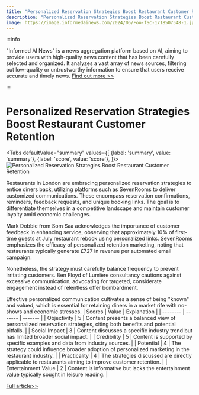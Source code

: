 ```yaml
---
title: "Personalized Reservation Strategies Boost Restaurant Customer Retention"
description: "Personalized Reservation Strategies Boost Restaurant Customer Retention"
image: https://image.informedainews.com/2024/06/Foo-fSc-1718507548-1.jpg
---
```



:::info

"Informed AI News" is a news aggregation platform based on AI, aiming to provide users with high-quality news content that has been carefully selected and organized. It analyzes a vast array of news sources, filtering out low-quality or untrustworthy information to ensure that users receive accurate and timely news.  [Find out more >>](/)

:::

# Personalized Reservation Strategies Boost Restaurant Customer Retention


<Tabs
	defaultValue="summary"
	values={[
	{label: 'summary', value: 'summary'},
	{label: 'score', value: 'score'},
]}>
<TabItem value="summary">
<img
  src="https://image.informedainews.com/2024/06/Foo-fSc-1718507548-1.jpg"
  alt="Personalized Reservation Strategies Boost Restaurant Customer Retention"
/>



Restaurants in London are embracing personalized reservation strategies to entice diners back, utilizing platforms such as SevenRooms to deliver customized communications. These encompass reservation confirmations, reminders, feedback requests, and unique booking links. The goal is to differentiate themselves in a competitive landscape and maintain customer loyalty amid economic challenges.

Mark Dobbie from Som Saa acknowledges the importance of customer feedback in enhancing service, observing that approximately 10% of first-time guests at July restaurant rebook using personalized links. SevenRooms emphasizes the efficacy of personalized retention marketing, noting that restaurants typically generate £727 in revenue per automated email campaign.

Nonetheless, the strategy must carefully balance frequency to prevent irritating customers. Ben Floyd of Lumière consultancy cautions against excessive communication, advocating for targeted, considerate engagement instead of relentless offer bombardment.

Effective personalized communication cultivates a sense of being "known" and valued, which is essential for retaining diners in a market rife with no-shows and economic stresses.
</TabItem>
<TabItem value="score">
	| Scores     | Value   | Explanation |
	| -------- | ------- | ------- |
	| Objectivity  | 5    | Content presents a balanced view of personalized reservation strategies, citing both benefits and potential pitfalls.    |
	| Social Impact | 3     | Content discusses a specific industry trend but has limited broader social impact.    |
	| Credibility    | 5    | Content is supported by specific examples and data from industry sources.    |
	| Potential    | 4    | The strategy could influence broader adoption of personalized marketing in the restaurant industry.    |
	| Practicality    | 4    | The strategies discussed are directly applicable to restaurants aiming to improve customer retention.    |
	| Entertainment Value    | 2    | Content is informative but lacks the entertainment value typically sought in leisure reading.    |
</TabItem>
</Tabs>

[Full article>>](https://www.theguardian.com/food/article/2024/jun/15/guests-like-to-be-known-restaurants-luring-diners-back-via-personal-reservations)
